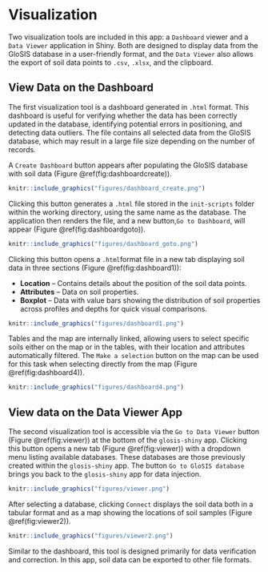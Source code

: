 # **Visualization**

Two visualization tools are included in this app: a `Dashboard` viewer and a `Data Viewer` application in Shiny. Both are designed to display data from the GloSIS database in a user-friendly format, and the `Data Viewer` also allows the export of soil data points to `.csv`, `.xlsx`, and the clipboard.

## **View Data on the Dashboard**

The first visualization tool is a dashboard generated in `.html` format. This dashboard is useful for verifying whether the data has been correctly updated in the database, identifying potential errors in positioning, and detecting data outliers. The file contains all selected data from the GloSIS database, which may result in a large file size depending on the number of records.

A `Create Dashboard` button appears after populating the GloSIS database with soil data (Figure \@ref(fig:dashboardcreate)).

```r
knitr::include_graphics("figures/dashboard_create.png")
```

Clicking this button generates a `.html` file stored in the `init-scripts` folder within the working directory, using the same name as the database. The application then renders the file, and a new button,`Go to Dashboard`, will appear (Figure \@ref(fig:dashboardgoto)).

```r
knitr::include_graphics("figures/dashboard_goto.png")
```

Clicking this button opens a `.html`format file in a new tab displaying soil data in three sections (Figure \@ref(fig:dashboard1)):

-   **Location** -- Contains details about the position of the soil data points.\
-   **Attributes** -- Data on soil properties.\
-   **Boxplot** -- Data with value bars showing the distribution of soil properties across profiles and depths for quick visual comparisons.

```r
knitr::include_graphics("figures/dashboard1.png")
```

Tables and the map are internally linked, allowing users to select specific soils either on the map or in the tables, with their location and attributes automatically filtered. The `Make a selection` button on the map can be used for this task when selecting directly from the map (Figure \@ref(fig:dashboard4)).

```r
knitr::include_graphics("figures/dashboard4.png")
```


## **View data on the Data Viewer App**

The second visualization tool is accessible via the `Go to Data Viewer` button (Figure \@ref(fig:viewer)) at the bottom of the `glosis-shiny` app. Clicking this button opens a new tab (Figure \@ref(fig:viewer)) with a dropdown menu listing available databases. These databases are those previously created within the `glosis-shiny` app. The button `Go to GloSIS database` brings you back to the `glosis-shiny` app for data injection.


```r
knitr::include_graphics("figures/viewer.png")
```



After selecting a database, clicking `Connect` displays the soil data both in a tabular format and as a map showing the locations of soil samples (Figure \@ref(fig:viewer2)). 
```r
knitr::include_graphics("figures/viewer2.png")
```

Similar to the dashboard, this tool is designed primarily for data verification and correction. In this app, soil data can be exported to other file formats.


